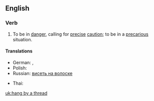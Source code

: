 ==English==

===Verb===
{{en-verb|inf=to [[hang]] by a [[thread]]|hangs by a thread|hanging by a thread|hung by a thread}}

# {{idiom}} To be in [[danger]], calling for [[precise]] [[caution]]; to be in a [[precarious]] situation.

====Translations====
{{trans-top|to be in a precarious situation}}
* German: {{t+|de|am seidenen Faden hängen}}, {{t+|de|an einem seidenen Faden hängen}}
* Polish: {{t|pl|wisieć na włosku}}
* Russian: [[висеть на волоске]]
{{trans-mid}}
* Thai: {{t-|th|แขวนบนเส้นด้าย}}
{{trans-bottom}}

[[uk:hang by a thread]]